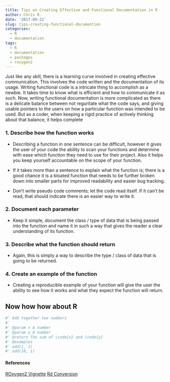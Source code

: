 ```yaml
---
title: Tips on Creating Effective and Functional Documentation in R 
author: Chris R. 
date: '2017-09-22'
slug: tips-creating-functional-documention
categories:
  - R
  - documentation
tags:
  - R
  - documentation
  - packages
  - roxygen2
---
```


 Just like any skill, there is a learning curve involved in creating effective communication. This involves the code written and the documentation of its usage. Writing functional code is a intricate thing to accomplish as a newbie. It takes time to know what is efficient and how to communicate it as such. Now, writing functional documentation is more complicated as there is a delicate balance between not reguritate what the code says, and giving usable pointers to the users on how a particular function was intended to be used. But as a coder, when keeping a rigid practice of actively thinking about that balance, it helps complete 



### 1. Describe how the function works
* Describing a function in one sentence can be difficult, however it gives the user of your code the ability to scan your functions and determine with ease which function they need to use for their project. Also it helps you keep yourself accountable on the scope of your function. 

* If it takes more than a  sentence to explain what the function is; there is a good chance it is a bloated function that needs to be further broken down into smaller parts for improved readability and easier bug tracking. 

* Don't write pseudo code comments; let the code read itself. If it can't be read,  that should indicate there is an easier way to write it.

### 2. Document each parameter 
* Keep it simple, document the class / type of data that is being passed into the function and name it in such a way that gives the reader a clear understanding of its function. 

### 3. Describe what the function should return 
* Again, this is simply a way to describe the type / class of data that is going to be returned. 

### 4. Create an example of the function
* Creating a reproducible example of your function will give the user the ability to see how it works and what they expect the function will return. 

## Now how how about R 

```r
#' Add together two numbers
#'
#' @param x A number
#' @param y A number
#' @return The sum of \code{x} and \code{y}
#' @examples
#' add(1, 1)
#' add(10, 1)
```



#### References 
[ROxygen2 Vignette](https://cran.r-project.org/web/packages/roxygen2/vignettes/rd.html)
[Rd Conversion](https://cran.r-project.org/web/packages/roxygen2/vignettes/rd.html)